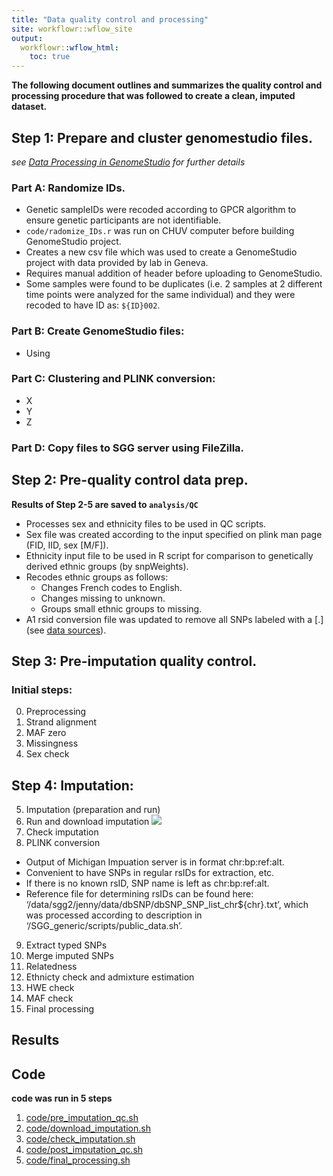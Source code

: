 ```yaml
---
title: "Data quality control and processing"
site: workflowr::wflow_site
output:
  workflowr::wflow_html:
    toc: true
---
```


**The following document outlines and summarizes the quality control and processing procedure that was followed to create a clean, imputed dataset.**

## Step 1: Prepare and cluster genomestudio files.
*see [Data Processing in GenomeStudio](data_processing_in_genomestudio.html) for further details*

### Part A: Randomize IDs.
- Genetic sampleIDs were recoded according to GPCR algorithm to ensure genetic participants are not identifiable.
- `code/radomize_IDs.r` was run on CHUV computer before building GenomeStudio project.
- Creates a new csv file which was used to create a GenomeStudio project with data provided by lab in Geneva.
- Requires manual addition of header before uploading to GenomeStudio.
- Some samples were found to be duplicates (i.e. 2 samples at 2 different time points were analyzed for the same individual) and they were recoded to have ID as: `${ID}002`.

### Part B: Create GenomeStudio files:
- Using

### Part C: Clustering and PLINK conversion:
- X
- Y
- Z

### Part D: Copy files to SGG server using FileZilla.

## Step 2: Pre-quality control data prep.
**Results of Step 2-5 are saved to `analysis/QC`**

- Processes sex and ethnicity files to be used in QC scripts.
- Sex file was created according to the input specified on plink man page (FID, IID, sex [M/F]).
- Ethnicity input file to be used in R script for comparison to genetically derived ethnic groups (by snpWeights).
- Recodes ethnic groups as follows:
  - Changes French codes to English.
  - Changes missing to unknown.
  - Groups small ethnic groups to missing.
- A1 rsid conversion file was updated to remove all SNPs labeled with a [.] (see [data sources](data_sources.html)).

## Step 3: Pre-imputation quality control.

### Initial steps:
0. Preprocessing
1. Strand alignment
2. MAF zero
3. Missingness
4. Sex check

## Step 4: Imputation:


5. Imputation (preparation and run)
6. Run and download imputation
![](assets/michigan_imputation_screenshot.PNG)
7. Check imputation
8. PLINK conversion
- Output of Michigan Impuation server is  in format chr:bp:ref:alt.
- Convenient to have SNPs in regular rsIDs for extraction, etc.
- If there is no known rsID, SNP name is left as chr:bp:ref:alt.
- Reference file for determining rsIDs can be found here: '/data/sgg2/jenny/data/dbSNP/dbSNP_SNP_list_chr${chr}.txt', which was processed according to description in '/SGG_generic/scripts/public_data.sh'.
9. Extract typed SNPs
10. Merge imputed SNPs
11. Relatedness
12. Ethnicty check and admixture estimation
13. HWE check
14. MAF check
15. Final processing

## Results

## Code


**code was run in 5 steps**

1. [code/pre_imputation_qc.sh](https://github.com/jennysjaarda/PSYMETAB/blob/master/code/pre_imputation_qc.sh)
2. [code/download_imputation.sh](https://github.com/jennysjaarda/PSYMETAB/blob/master/code/pre_imputation_qc.sh)
3. [code/check_imputation.sh](https://github.com/jennysjaarda/PSYMETAB/blob/master/code/check_imputation.sh)
4. [code/post_imputation_qc.sh](https://github.com/jennysjaarda/PSYMETAB/blob/master/code/post_imputation_qc.sh)
5. [code/final_processing.sh](https://github.com/jennysjaarda/PSYMETAB/blob/master/code/final_processing.sh)

